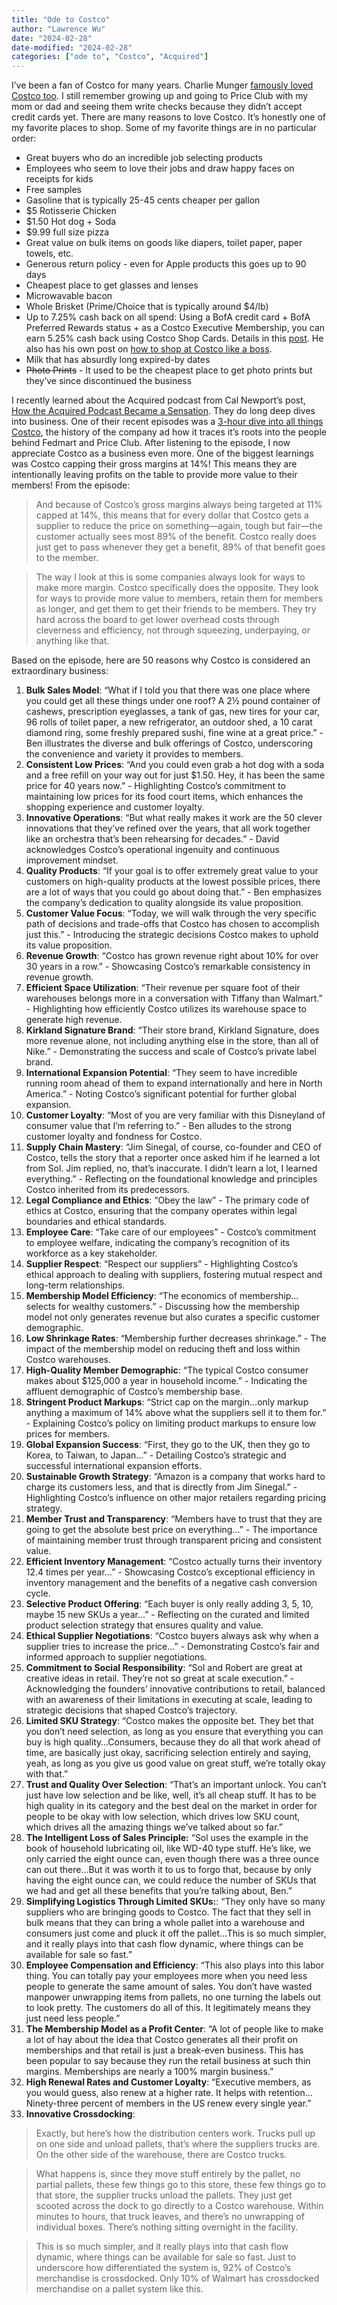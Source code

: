 ```yaml
---
title: "Ode to Costco"
author: "Lawrence Wu"    
date: "2024-02-28"
date-modified: "2024-02-28"
categories: ["ode to", "Costco", "Acquired"]
---
```


I've been a fan of Costco for many years. Charlie Munger [famously loved Costco too](https://finance.yahoo.com/news/charlie-munger-obsessed-costco-heres-035148471.html). I still remember growing up and going to Price Club with my mom or dad and seeing them write checks because they didn't accept credit cards yet. There are many reasons to love Costco. It's honestly one of my favorite places to shop. Some of my favorite things are in no particular order:

- Great buyers who do an incredible job selecting products
- Employees who seem to love their jobs and draw happy faces on receipts for kids
- Free samples
- Gasoline that is typically 25-45 cents cheaper per gallon
- $5 Rotisserie Chicken
- $1.50 Hot dog + Soda
- $9.99 full size pizza
- Great value on bulk items on goods like diapers, toilet paper, paper towels, etc.
- Generous return policy - even for Apple products this goes up to 90 days
- Cheapest place to get glasses and lenses
- Microwavable bacon
- Whole Brisket (Prime/Choice that is typically around $4/lb)
- Up to 7.25% cash back on all spend: Using a BofA credit card + BofA Preferred Rewards status + as a Costco Executive Membership, you can earn 5.25% cash back using Costco Shop Cards. Details in this [post](https://frugalprofessor.com/best-credit-card-rewards-strategy-2019-edition/). He also has his own post on [how to shop at Costco like a boss](https://frugalprofessor.com/how-to-shop-at-costco-like-a-boss/).
- Milk that has absurdly long expired-by dates
- ~~Photo Prints~~ - It used to be the cheapest place to get photo prints but they've since discontinued the business

I recently learned about the Acquired podcast from Cal Newport's post, [How the Acquired Podcast Became a Sensation](https://calnewport.com/how-the-acquired-podcast-became-a-sensation/). They do long deep dives into business. One of their recent episodes was a [3-hour dive into all things Costco](https://www.acquired.fm/episodes/costco), the history of the company ad how it traces it's roots into the people behind Fedmart and Price Club. After listening to the episode, I now appreciate Costco as a business even more. One of the biggest learnings was Costco capping their gross margins at 14%! This means they are intentionally leaving profits on the table to provide more value to their members! From the episode:

> And because of Costco’s gross margins always being targeted at 11% capped at 14%, this means that for every dollar that Costco gets a supplier to reduce the price on something—again, tough but fair—the customer actually sees most 89% of the benefit. Costco really does just get to pass whenever they get a benefit, 89% of that benefit goes to the member.

> The way I look at this is some companies always look for ways to make more margin. Costco specifically does the opposite. They look for ways to provide more value to members, retain them for members as longer, and get them to get their friends to be members. They try hard across the board to get lower overhead costs through cleverness and efficiency, not through squeezing, underpaying, or anything like that.

Based on the episode, here are 50 reasons why Costco is considered an extraordinary business:

1. **Bulk Sales Model**: "What if I told you that there was one place where you could get all these things under one roof? A 2½ pound container of cashews, prescription eyeglasses, a tank of gas, new tires for your car, 96 rolls of toilet paper, a new refrigerator, an outdoor shed, a 10 carat diamond ring, some freshly prepared sushi, fine wine at a great price." - Ben illustrates the diverse and bulk offerings of Costco, underscoring the convenience and variety it provides to members.
2. **Consistent Low Prices**: "And you could even grab a hot dog with a soda and a free refill on your way out for just $1.50. Hey, it has been the same price for 40 years now." - Highlighting Costco's commitment to maintaining low prices for its food court items, which enhances the shopping experience and customer loyalty.
3. **Innovative Operations**: "But what really makes it work are the 50 clever innovations that they've refined over the years, that all work together like an orchestra that's been rehearsing for decades." - David acknowledges Costco's operational ingenuity and continuous improvement mindset.
4. **Quality Products**: "If your goal is to offer extremely great value to your customers on high-quality products at the lowest possible prices, there are a lot of ways that you could go about doing that." - Ben emphasizes the company's dedication to quality alongside its value proposition.
5. **Customer Value Focus**: "Today, we will walk through the very specific path of decisions and trade-offs that Costco has chosen to accomplish just this." - Introducing the strategic decisions Costco makes to uphold its value proposition.
6. **Revenue Growth**: "Costco has grown revenue right about 10% for over 30 years in a row." - Showcasing Costco's remarkable consistency in revenue growth.
7. **Efficient Space Utilization**: "Their revenue per square foot of their warehouses belongs more in a conversation with Tiffany than Walmart." - Highlighting how efficiently Costco utilizes its warehouse space to generate high revenue.
8. **Kirkland Signature Brand**: "Their store brand, Kirkland Signature, does more revenue alone, not including anything else in the store, than all of Nike." - Demonstrating the success and scale of Costco's private label brand.
9. **International Expansion Potential**: "They seem to have incredible running room ahead of them to expand internationally and here in North America." - Noting Costco's significant potential for further global expansion.
10. **Customer Loyalty**: "Most of you are very familiar with this Disneyland of consumer value that I'm referring to." - Ben alludes to the strong customer loyalty and fondness for Costco.
11. **Supply Chain Mastery**: "Jim Sinegal, of course, co-founder and CEO of Costco, tells the story that a reporter once asked him if he learned a lot from Sol. Jim replied, no, that's inaccurate. I didn't learn a lot, I learned everything." - Reflecting on the foundational knowledge and principles Costco inherited from its predecessors.
12. **Legal Compliance and Ethics**: "Obey the law" - The primary code of ethics at Costco, ensuring that the company operates within legal boundaries and ethical standards.
13. **Employee Care**: "Take care of our employees" - Costco's commitment to employee welfare, indicating the company's recognition of its workforce as a key stakeholder.
14. **Supplier Respect**: "Respect our suppliers" - Highlighting Costco's ethical approach to dealing with suppliers, fostering mutual respect and long-term relationships.
15. **Membership Model Efficiency**: "The economics of membership...selects for wealthy customers." - Discussing how the membership model not only generates revenue but also curates a specific customer demographic.
16. **Low Shrinkage Rates**: "Membership further decreases shrinkage." - The impact of the membership model on reducing theft and loss within Costco warehouses.
17. **High-Quality Member Demographic**: "The typical Costco consumer makes about $125,000 a year in household income." - Indicating the affluent demographic of Costco's membership base.
18. **Stringent Product Markups**: "Strict cap on the margin...only markup anything a maximum of 14% above what the suppliers sell it to them for." - Explaining Costco's policy on limiting product markups to ensure low prices for members.
19. **Global Expansion Success**: "First, they go to the UK, then they go to Korea, to Taiwan, to Japan..." - Detailing Costco's strategic and successful international expansion efforts.
20. **Sustainable Growth Strategy**: "Amazon is a company that works hard to charge its customers less, and that is directly from Jim Sinegal." - Highlighting Costco's influence on other major retailers regarding pricing strategy.
21. **Member Trust and Transparency**: "Members have to trust that they are going to get the absolute best price on everything..." - The importance of maintaining member trust through transparent pricing and consistent value.
22. **Efficient Inventory Management**: "Costco actually turns their inventory 12.4 times per year..." - Showcasing Costco's exceptional efficiency in inventory management and the benefits of a negative cash conversion cycle.
23. **Selective Product Offering**: "Each buyer is only really adding 3, 5, 10, maybe 15 new SKUs a year..." - Reflecting on the curated and limited product selection strategy that ensures quality and value.
24. **Ethical Supplier Negotiations**: "Costco buyers always ask why when a supplier tries to increase the price..." - Demonstrating Costco's fair and informed approach to supplier negotiations.
25. **Commitment to Social Responsibility**: "Sol and Robert are great at creative ideas in retail. They're not so great at scale execution." - Acknowledging the founders' innovative contributions to retail, balanced with an awareness of their limitations in executing at scale, leading to strategic decisions that shaped Costco's trajectory.
26. **Limited SKU Strategy**: "Costco makes the opposite bet. They bet that you don't need selection, as long as you ensure that everything you can buy is high quality...Consumers, because they do all that work ahead of time, are basically just okay, sacrificing selection entirely and saying, yeah, as long as you give us good value on great stuff, we're totally okay with that."
27. **Trust and Quality Over Selection**: "That's an important unlock. You can't just have low selection and be like, well, it's all cheap stuff. It has to be high quality in its category and the best deal on the market in order for people to be okay with low selection, which drives low SKU count, which drives all the amazing things we've talked about so far."
28. **The Intelligent Loss of Sales Principle:** "Sol uses the example in the book of household lubricating oil, like WD-40 type stuff. He's like, we only carried the eight ounce can, even though there was a three ounce can out there...But it was worth it to us to forgo that, because by only having the eight ounce can, we could reduce the number of SKUs that we had and get all these benefits that you're talking about, Ben."
29. **Simplifying Logistics Through Limited SKUs:**: "They only have so many suppliers who are bringing goods to Costco. The fact that they sell in bulk means that they can bring a whole pallet into a warehouse and consumers just come and pluck it off the pallet...This is so much simpler, and it really plays into that cash flow dynamic, where things can be available for sale so fast."
30. **Employee Compensation and Efficiency**: "This also plays into this labor thing. You can totally pay your employees more when you need less people to generate the same amount of sales. You don't have wasted manpower unwrapping items from pallets, no one turning the labels out to look pretty. The customers do all of this. It legitimately means they just need less people."
31. **The Membership Model as a Profit Center**: "A lot of people like to make a lot of hay about the idea that Costco generates all their profit on memberships and that retail is just a break-even business. This has been popular to say because they run the retail business at such thin margins. Memberships are nearly a 100% margin business."
32. **High Renewal Rates and Customer Loyalty**: "Executive members, as you would guess, also renew at a higher rate. It helps with retention...Ninety-three percent of members in the US renew every single year."
33. **Innovative Crossdocking**: 

> Exactly, but here's how the distribution centers work. Trucks pull up on one side and unload pallets, that's where the suppliers trucks are. On the other side of the warehouse, there are Costco trucks.

> What happens is, since they move stuff entirely by the pallet, no partial pallets, these few things go to this store, these few things go to that store, the supplier trucks unload the pallets. They just get scooted across the dock to go directly to a Costco warehouse. Within minutes to hours, that truck leaves, and there's no unwrapping of individual boxes. There's nothing sitting overnight in the facility.

> This is so much simpler, and it really plays into that cash flow dynamic, where things can be available for sale so fast. Just to underscore how differentiated the system is, 92% of Costco's merchandise is crossdocked. Only 10% of Walmart has crossdocked merchandise on a pallet system like this.